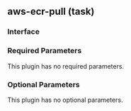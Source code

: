 ## aws-ecr-pull (task)

### Interface

### Required Parameters

This plugin has no required parameters.

### Optional Parameters

This plugin has no optional parameters.
